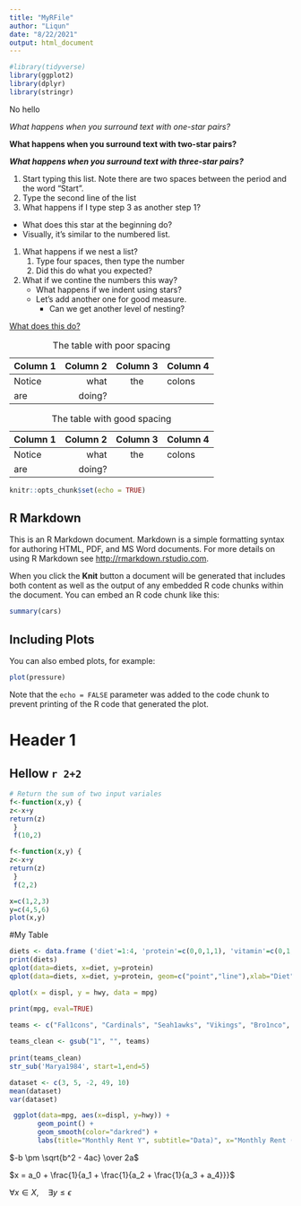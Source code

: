 ---
title: "MyRFile"
author: "Liqun"
date: "8/22/2021"
output: html_document
---

``` {r, echo=FALSE}
#library(tidyverse)
library(ggplot2)
library(dplyr)
library(stringr)
```

No hello

*What happens when you surround text with one-star pairs?*

**What happens when you surround text with two-star pairs?**

***What happens when you surround text with three-star pairs?***

1.  Start typing this list. Note there are two spaces between the period 
    and the word "Start".
2.  Type the second line of the list
1.  What happens if I type step 3 as another step 1?

*   What does this star at the beginning do?
*   Visually, it's similar to the numbered list.

1.  What happens if we nest a list?
    1.  Type four spaces, then type the number
    2.  Did this do what you expected?
2.  What if we contine the numbers this way?
    *   What happens if we indent using stars?
    *   Let's add another one for good measure.
        *   Can we get another level of nesting?
        
[What does this do?](https://google.com)
        
| Column 1 | Column 2 | Column 3 | Column 4 |
| --- | ---: | :---: | :--- |
| Notice | what | the | colons |
| are | doing? | | |

Table: The table with poor spacing


| Column 1 | Column 2 | Column 3 | Column 4 |
| -------- | -------: | :------: | :------- |
| Notice   | what     | the      | colons   |
| are      | doing?   |          |          |

Table: The table with good spacing


```{r setup, include=FALSE}
knitr::opts_chunk$set(echo = TRUE)
```

## R Markdown

This is an R Markdown document. Markdown is a simple formatting syntax for authoring HTML, PDF, and MS Word documents. For more details on using R Markdown see <http://rmarkdown.rstudio.com>.

When you click the **Knit** button a document will be generated that includes both content as well as the output of any embedded R code chunks within the document. You can embed an R code chunk like this:

```{r cars}
summary(cars)
```

## Including Plots

You can also embed plots, for example:

```{r pressure, echo=FALSE}
plot(pressure)
```

Note that the `echo = FALSE` parameter was added to the code chunk to prevent printing of the R code that generated the plot.

# Header 1
## Hellow `r 2+2`

``` {r, echo=FALSE}
# Return the sum of two input variales
f<-function(x,y) {
z<-x+y
return(z)
 }
 f(10,2)
```
``` {r, echo=TRUE}
f<-function(x,y) {
z<-x+y
return(z)
 }
 f(2,2)
```
``` {r} 
x=c(1,2,3)
y=c(4,5,6)
plot(x,y)
```

#My Table

``` {r, echo=FALSE}
diets <- data.frame ('diet'=1:4, 'protein'=c(0,0,1,1), 'vitamin'=c(0,1,0,1))
print(diets)
qplot(data=diets, x=diet, y=protein)
qplot(data=diets, x=diet, y=protein, geom=c("point","line"),xlab="Diet", ylab="Protein", main="Diet vs. Protein")
```

```{r}
qplot(x = displ, y = hwy, data = mpg)
```


```{r}
print(mpg, eval=TRUE)
```


```{r}
teams <- c("Fal1cons", "Cardinals", "Seah1awks", "Vikings", "Bro1nco", "Patrio1ts") 
 
teams_clean <- gsub("1", "", teams)
 
print(teams_clean)
str_sub('Marya1984', start=1,end=5)

dataset <- c(3, 5, -2, 49, 10)
mean(dataset)
var(dataset)
```

``` {r}
 ggplot(data=mpg, aes(x=displ, y=hwy)) +
       geom_point() + 
       geom_smooth(color="darkred") +
       labs(title="Monthly Rent Y", subtitle="Data)", x="Monthly Rent ($)", y="Apartment Size (sq ft.)")
```


$-b \pm \sqrt{b^2 - 4ac} \over 2a$

$x = a_0 + \frac{1}{a_1 + \frac{1}{a_2 + \frac{1}{a_3 + a_4}}}$

$\forall x \in X, \quad \exists y \leq \epsilon$



